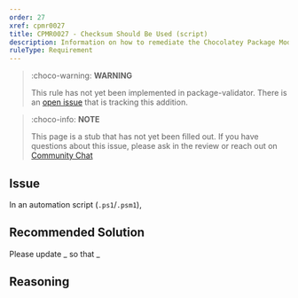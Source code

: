 ```yaml
---
order: 27
xref: cpmr0027
title: CPMR0027 - Checksum Should Be Used (script)
description: Information on how to remediate the Chocolatey Package Moderation Rule 0027
ruleType: Requirement
---
```


<PackageValidatorRuleRequirement />

> :choco-warning: **WARNING**
>
> This rule has not yet been implemented in package-validator.  There is an [open issue](https://github.com/chocolatey/home/issues/31) that is tracking this addition.

> :choco-info: **NOTE**
>
> This page is a stub that has not yet been filled out. If you have questions about this issue, please ask in the review or reach out on [Community Chat](https://ch0.co/community)

## Issue
In an automation script (`.ps1`/`.psm1`),

## Recommended Solution
Please update _ so that _

## Reasoning
